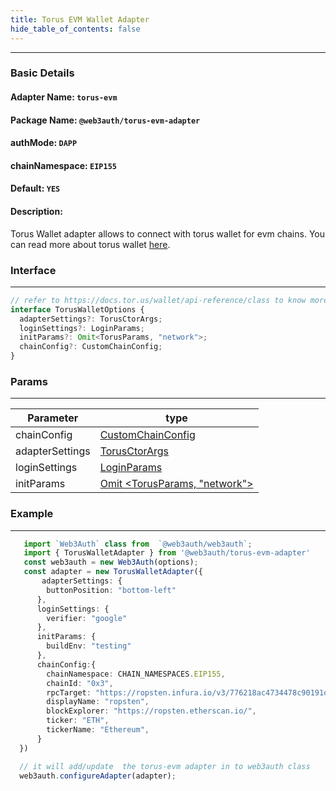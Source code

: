 ```yaml
---
title: Torus EVM Wallet Adapter
hide_table_of_contents: false
---
```


---

### Basic Details

#### Adapter Name: `torus-evm`

#### Package Name: `@web3auth/torus-evm-adapter`

#### authMode: `DAPP`

#### chainNamespace: `EIP155`

#### Default: `YES`

#### Description:

Torus Wallet adapter allows to connect with torus wallet for evm chains. You can read more about torus wallet
[here](https://docs.tor.us/wallet/get-started).

### Interface

---

```ts
// refer to https://docs.tor.us/wallet/api-reference/class to know more about interface field types
interface TorusWalletOptions {
  adapterSettings?: TorusCtorArgs;
  loginSettings?: LoginParams;
  initParams?: Omit<TorusParams, "network">;
  chainConfig?: CustomChainConfig;
}
```

### Params

---

| Parameter       | type                                                                            |
| --------------- | ------------------------------------------------------------------------------- |
| chainConfig     | [CustomChainConfig](#common_configuration)                                      |
| adapterSettings | [TorusCtorArgs](https://docs.tor.us/wallet/api-reference/class)                 |
| loginSettings   | [LoginParams](https://docs.tor.us/wallet/api-reference/class)                   |
| initParams      | [Omit <TorusParams, "network">](https://docs.tor.us/wallet/api-reference/class) |

### Example

---

```ts
   import `Web3Auth` class from  `@web3auth/web3auth`;
   import { TorusWalletAdapter } from '@web3auth/torus-evm-adapter'
   const web3auth = new Web3Auth(options);
   const adapter = new TorusWalletAdapter({
       adapterSettings: {
        buttonPosition: "bottom-left"
      },
      loginSettings: {
        verifier: "google"
      },
      initParams: {
        buildEnv: "testing"
      },
      chainConfig:{
        chainNamespace: CHAIN_NAMESPACES.EIP155,
        chainId: "0x3",
        rpcTarget: "https://ropsten.infura.io/v3/776218ac4734478c90191dde8cae483c",
        displayName: "ropsten",
        blockExplorer: "https://ropsten.etherscan.io/",
        ticker: "ETH",
        tickerName: "Ethereum",
      }
  })

  // it will add/update  the torus-evm adapter in to web3auth class
  web3auth.configureAdapter(adapter);
```
